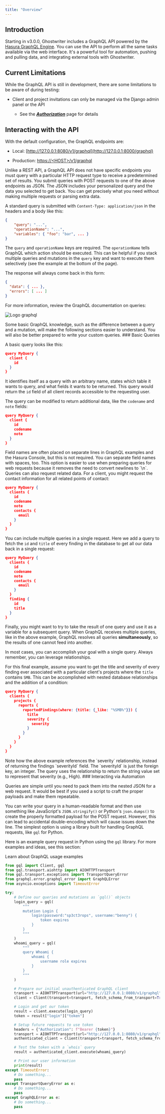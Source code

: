 ```yaml
---
title: "Overview"
---
```


## Introduction

Starting in v3.0.0, Ghostwriter includes a GraphQL API powered by the [Hasura GraphQL Engine](https://hasura.io/). You can use the API to perform all the same tasks available via the web interface. It's a powerful tool for automation, pushing and pulling data, and integrating external tools with Ghostwriter.

## Current Limitations

While the GraphQL API is still in development, there are some limitations to be aware of during testing:

* Client and project invitations can only be managed via the Django admin panel or the API

  * See the [***Authorization***](/features/access-authentication-and-session-controls/role-based-access-controls) page for details

## Interacting with the API

With the default configuration, the GraphQL endpoints are:

* Local: [http://127.0.0.1:8080/v1/graphql](http://127.0.0.1:8000/graphql)

* Production: [https://\<HOST>/v1/graphql](http://127.0.0.1:8000/graphql)

Unlike a REST API, a GraphQL API does not have specific endpoints you must query with a particular HTTP request type to receive a predetermined set of results. You submit queries with POST requests to one of the above endpoints as JSON. The JSON includes your personalized query and the data you selected to get back. You can get precisely what you need without making multiple requests or parsing extra data.

A standard query is submitted with `Content-Type: application/json` in the headers and a body like this:

```json SampleQuery.json
{
    "query": "...",
    "operationName": "...",
    "variables": { "foo": "bar", ... }
}
```

The `query` and `operationName` keys are required. The `operationName` tells GraphQL which action should be executed. This can be helpful if you stack multiple queries and mutations in the `query` key and want to execute them selectively (see the example at the bottom of the page).

The response will always come back in this form:

```json SampleResponse.json
{
  "data": { ... },
  "errors": [ ... ]
}
```

For more information, review the GraphQL documentation on queries:

<CardGroup cols={1}> <Card title="Queries and Mutations | GraphQL" icon="code" iconType="solid" href="https://graphql.org/learn/queries" > <img src="https://graphql.org/favicon.ico" className="w-5 h-5 mr-2" alt="Logo" /> <span className="text-xs text-dark/7 dark:text-light/6">graphql</span> </Card> </CardGroup>

<Check>
Some basic GraphQL knowledge, such as the difference between a query and a mutation, will make the following sections easier to understand. You will also be better prepared to write your custom queries.
</Check>
### Basic Queries

A basic query looks like this:

```json SampleClientQuery.json
query MyQuery {
  client {
    id
  }
}
```

It identifies itself as a query with an arbitrary name, states which table it wants to query, and what fields it wants to be returned. This query would return the `id` field of all client records accessible to the requesting user.

The query can be modified to return additional data, like the `codename` and `note` fields:

```json SampleClientQuery.json
query MyQuery {
  client {
    id
    codename
    note
  }
}
```
<Check>
Field names are often placed on separate lines in GraphQL examples and the Hasura Console, but this is not required. You can separate field names with spaces, too. This option is easier to use when preparing queries for web requests because it removes the need to convert newlines to `\n`.
</Check>
Queries can also request related data. For a client, you might request the contact information for all related points of contact:

```json SampleClientQuery.json
query MyQuery {
  clients {
    id
    codename
    note
    contacts {
      email
    }
  }
}
```

You can include multiple queries in a single request. Here we add a query to fetch the `id` and `title` of every finding in the database to get all our data back in a single request:

```json SampleClientQuery.json
query MyQuery {
  clients {
    id
    codename
    note
    contacts {
      email
    }
  }
  finding {
    id
    title
  }
}
```

Finally, you might want to try to take the result of one query and use it as a variable for a subsequent query. When GraphQL receives multiple queries, like in the above example, GraphQL resolves all queries **simultaneously**, so the results of one cannot feed into another.

In most cases, you can accomplish your goal with a single query. Always remember, you can leverage relationships.

For this final example, assume you want to get the title and severity of every finding ever associated with a particular client's projects where the `title` contains `SMB`. This can be accomplished with nested database relationships and the addition of a condition:

```json SampleClientQueryWithFilter.json
query MyQuery {
  clients {
    projects {
      reports {
        reportedFindings(where: {title: {_like: "%SMB%"}}) {
          title
          severity {
            severity
          }
        }
      }
    }
  }
}
```
<Check>
Note how the above example references the `severity` relationship, instead of returning the findings `severityId` field. The `severityId` is just the foreign key, an integer. The query uses the relationship to return the string value set to represent that severity (e.g., High).
</Check>
### Interacting via Automation

Queries are simple until you need to pack them into the nested JSON for a web request. It would be best if you used a script to craft the proper payloads and make them repeatable.

You can write your query in a human-readable format and then use something like JavaScript's `JSON.stringify()` or Python's `json.dumps()` to create the properly formatted payload for the POST request. However, this can lead to accidental double-encoding which will cause issues down the line. The simplest option is using a library built for handling GraphQL requests, like `gql` for Python.

Here is an example query request in Python using the `gql` library. For more examples and ideas, see this section:

<CardGroup cols={2}>
  <Card title="GraphQL Usage Examples" icon="chevron-right" href="/features/graphql-api/graphql-usage-examples">
    Learn about GraphQL usage examples
  </Card>
</CardGroup>

```python SampleAPI.py
from gql import Client, gql
from gql.transport.aiohttp import AIOHTTPTransport
from gql.transport.exceptions import TransportQueryError
from graphql.error.graphql_error import GraphQLError
from asyncio.exceptions import TimeoutError

try:
	# Define our queries and mutations as `gql()` objects
	login_query = gql(
		"""
		mutation Login {
			login(password:"sp3ct3rops", username:"benny") {
				token expires
			}
		}
		"""
	)
	whoami_query = gql(
		"""
		query Whoami {
			whoami {
				username role expires
			}
		}
		"""
	)

	# Prepare our initial unauthenticated GraphQL client
	transport = AIOHTTPTransport(url="http://127.0.0.1:8080/v1/graphql")
	client = Client(transport=transport, fetch_schema_from_transport=True)

	# Login and get our token
	result = client.execute(login_query)
	token = result["login"]["token"]

	# Setup future requests to use token
	headers = {"Authorization": f"Bearer {token}"}
	transport = AIOHTTPTransport(url="http://127.0.0.1:8080/v1/graphql", headers=headers)
	authenticated_client = Client(transport=transport, fetch_schema_from_transport=True)

	# Test the token with a `whois` query
	result = authenticated_client.execute(whoami_query)

	# Print our user information
	print(result)
except TimeoutError:
	# Do something...
	pass
except TransportQueryError as e:
	# Do something...
	pass
except GraphQLError as e:
	# Do something...
	pass
```
